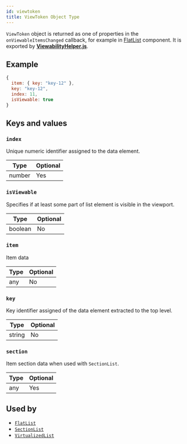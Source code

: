 ```yaml
---
id: viewtoken
title: ViewToken Object Type
---
```


`ViewToken` object is returned as one of properties in the `onViewableItemsChanged` callback, for example in [FlatList](flatlist.mdx) component. It is exported by [**ViewabilityHelper.js**](https://github.com/facebook/react-native/blob/master/Libraries/Lists/ViewabilityHelper.js).

## Example

```js
{
  item: { key: "key-12" },
  key: "key-12",
  index: 11,
  isViewable: true
}
```

## Keys and values

### `index`

Unique numeric identifier assigned to the data element.

| Type   | Optional |
| ------ | -------- |
| number | Yes      |

### `isViewable`

Specifies if at least some part of list element is visible in the viewport.

| Type    | Optional |
| ------- | -------- |
| boolean | No       |

### `item`

Item data

| Type | Optional |
| ---- | -------- |
| any  | No       |

### `key`

Key identifier assigned of the data element extracted to the top level.

| Type   | Optional |
| ------ | -------- |
| string | No       |

### `section`

Item section data when used with `SectionList`.

| Type | Optional |
| ---- | -------- |
| any  | Yes      |

## Used by

- [`FlatList`](flatlist.mdx)
- [`SectionList`](sectionlist.mdx)
- [`VirtualizedList`](virtualizedlist.mdx)
